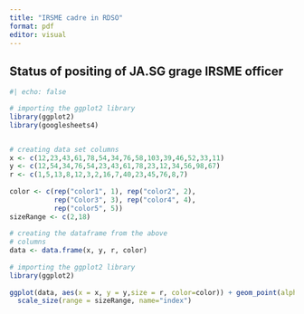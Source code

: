 ```yaml
---
title: "IRSME cadre in RDSO"
format: pdf
editor: visual
---
```


## Status of positing of JA.SG grage IRSME officer 

```r
#| echo: false

# importing the ggplot2 library
library(ggplot2)
library(googlesheets4)


# creating data set columns
x <- c(12,23,43,61,78,54,34,76,58,103,39,46,52,33,11)
y <- c(12,54,34,76,54,23,43,61,78,23,12,34,56,98,67)
r <- c(1,5,13,8,12,3,2,16,7,40,23,45,76,8,7)
  
color <- c(rep("color1", 1), rep("color2", 2),
           rep("Color3", 3), rep("color4", 4),
           rep("color5", 5))
sizeRange <- c(2,18)
  
# creating the dataframe from the above 
# columns
data <- data.frame(x, y, r, color)
  
# importing the ggplot2 library
library(ggplot2)
  
ggplot(data, aes(x = x, y = y,size = r, color=color)) + geom_point(alpha = 0.7) + 
  scale_size(range = sizeRange, name="index")
```

